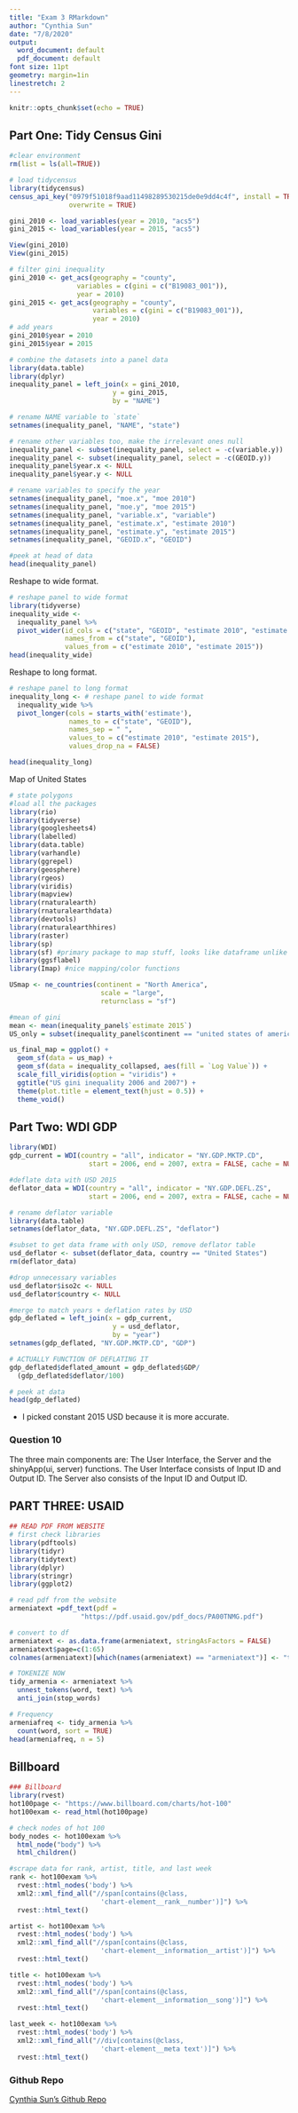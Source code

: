 ```yaml
---
title: "Exam 3 RMarkdown"
author: "Cynthia Sun"
date: "7/8/2020"
output:
  word_document: default
  pdf_document: default
font size: 11pt
geometry: margin=1in
linestretch: 2
---
```


```r
knitr::opts_chunk$set(echo = TRUE)
```

## Part One: Tidy Census Gini

```r
#clear environment
rm(list = ls(all=TRUE))

# load tidycensus 
library(tidycensus)
census_api_key("0979f51018f9aad11498289530215de0e9dd4c4f", install = TRUE,
               overwrite = TRUE)

gini_2010 <- load_variables(year = 2010, "acs5")
gini_2015 <- load_variables(year = 2015, "acs5")

View(gini_2010)
View(gini_2015)

# filter gini inequality
gini_2010 <- get_acs(geography = "county", 
                 variables = c(gini = c("B19083_001")), 
                 year = 2010)
gini_2015 <- get_acs(geography = "county", 
                     variables = c(gini = c("B19083_001")), 
                     year = 2010)
# add years
gini_2010$year = 2010
gini_2015$year = 2015

# combine the datasets into a panel data
library(data.table)
library(dplyr)
inequality_panel = left_join(x = gini_2010,
                          y = gini_2015,
                          by = "NAME")

# rename NAME variable to `state`
setnames(inequality_panel, "NAME", "state")

# rename other variables too, make the irrelevant ones null
inequality_panel <- subset(inequality_panel, select = -c(variable.y))
inequality_panel <- subset(inequality_panel, select = -c(GEOID.y))
inequality_panel$year.x <- NULL
inequality_panel$year.y <- NULL

# rename variables to specify the year
setnames(inequality_panel, "moe.x", "moe 2010")
setnames(inequality_panel, "moe.y", "moe 2015")
setnames(inequality_panel, "variable.x", "variable")
setnames(inequality_panel, "estimate.x", "estimate 2010")
setnames(inequality_panel, "estimate.y", "estimate 2015")
setnames(inequality_panel, "GEOID.x", "GEOID")

#peek at head of data
head(inequality_panel)
```

Reshape to wide format.
```r
# reshape panel to wide format
library(tidyverse)
inequality_wide <-
  inequality_panel %>%
  pivot_wider(id_cols = c("state", "GEOID", "estimate 2010", "estimate 2015"),
              names_from = c("state", "GEOID"),
              values_from = c("estimate 2010", "estimate 2015"))
head(inequality_wide)
```
Reshape to long format.
```r
# reshape panel to long format
inequality_long <- # reshape panel to wide format
  inequality_wide %>%
  pivot_longer(cols = starts_with('estimate'),
               names_to = c("state", "GEOID"),
               names_sep = " ",
               values_to = c("estimate 2010", "estimate 2015"),
               values_drop_na = FALSE)

head(inequality_long)
```
Map of United States
```r
# state polygons
#load all the packages
library(rio)
library(tidyverse)
library(googlesheets4)
library(labelled)
library(data.table)
library(varhandle)
library(ggrepel)
library(geosphere)
library(rgeos)
library(viridis)
library(mapview)
library(rnaturalearth)
library(rnaturalearthdata)
library(devtools)
library(rnaturalearthhires)
library(raster)
library(sp)
library(sf) #primary package to map stuff, looks like dataframe unlike raster
library(ggsflabel)
library(Imap) #nice mapping/color functions

USmap <- ne_countries(continent = "North America", 
                       scale = "large", 
                       returnclass = "sf")

#mean of gini
mean <- mean(inequality_panel$`estimate 2015`)
US_only = subset(inequality_panel$continent == "united states of america")

us_final_map = ggplot() +
  geom_sf(data = us_map) +
  geom_sf(data = inequality_collapsed, aes(fill = `Log Value`)) +
  scale_fill_viridis(option = "viridis") +
  ggtitle("US gini inequality 2006 and 2007") +
  theme(plot.title = element_text(hjust = 0.5)) +
  theme_void()
```
## Part Two: WDI GDP

```r
library(WDI)
gdp_current = WDI(country = "all", indicator = "NY.GDP.MKTP.CD",
                    start = 2006, end = 2007, extra = FALSE, cache = NULL)

#deflate data with USD 2015
deflator_data = WDI(country = "all", indicator = "NY.GDP.DEFL.ZS",
                    start = 2006, end = 2007, extra = FALSE, cache = NULL)

# rename deflator variable
library(data.table)
setnames(deflator_data, "NY.GDP.DEFL.ZS", "deflator")

#subset to get data frame with only USD, remove deflator table
usd_deflator <- subset(deflator_data, country == "United States")
rm(deflator_data)

#drop unnecessary variables
usd_deflator$iso2c <- NULL
usd_deflator$country <- NULL

#merge to match years + deflation rates by USD
gdp_deflated = left_join(x = gdp_current,
                          y = usd_deflator,
                          by = "year")
setnames(gdp_deflated, "NY.GDP.MKTP.CD", "GDP")

# ACTUALLY FUNCTION OF DEFLATING IT
gdp_deflated$deflated_amount = gdp_deflated$GDP/
  (gdp_deflated$deflator/100)

# peek at data
head(gdp_deflated)
```
- I picked constant 2015 USD because it is more accurate.

### Question 10
The three main components are: The User Interface, the Server and the shinyApp(ui, server) functions. The User Interface consists of Input ID and Output ID. The Server also consists of the Input ID and Output ID.

## PART THREE: USAID
```r
## READ PDF FROM WEBSITE
# first check libraries
library(pdftools)
library(tidyr) 
library(tidytext) 
library(dplyr) 
library(stringr) 
library(ggplot2)

# read pdf from the website
armeniatext =pdf_text(pdf =
                  "https://pdf.usaid.gov/pdf_docs/PA00TNMG.pdf")

# convert to df
armeniatext <- as.data.frame(armeniatext, stringAsFactors = FALSE) 
armeniatext$page=c(1:65) 
colnames(armeniatext)[which(names(armeniatext) == "armeniatext")] <- "text"

# TOKENIZE NOW
tidy_armenia <- armeniatext %>%
  unnest_tokens(word, text) %>%
  anti_join(stop_words)

# Frequency
armeniafreq <- tidy_armenia %>%
  count(word, sort = TRUE)
head(armeniafreq, n = 5)

```

## Billboard
```r

### Billboard
library(rvest)
hot100page <- "https://www.billboard.com/charts/hot-100"
hot100exam <- read_html(hot100page)

# check nodes of hot 100
body_nodes <- hot100exam %>%
  html_node("body") %>%
  html_children()

#scrape data for rank, artist, title, and last week
rank <- hot100exam %>%
  rvest::html_nodes('body') %>%
  xml2::xml_find_all("//span[contains(@class,
                       'chart-element__rank__number')]") %>%
  rvest::html_text()

artist <- hot100exam %>%
  rvest::html_nodes('body') %>%
  xml2::xml_find_all("//span[contains(@class,
                       'chart-element__information__artist')]") %>%
  rvest::html_text()

title <- hot100exam %>%
  rvest::html_nodes('body') %>%
  xml2::xml_find_all("//span[contains(@class,
                       'chart-element__information__song')]") %>%
  rvest::html_text()

last_week <- hot100exam %>%
  rvest::html_nodes('body') %>%
  xml2::xml_find_all("//div[contains(@class,
                       'chart-element__meta text')]") %>%
  rvest::html_text()

```
### Github Repo
[Cynthia Sun's Github Repo](https://github.com/cynthiamsun/DataSciExam3)
